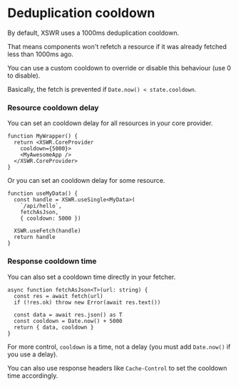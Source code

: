 # Deduplication cooldown

By default, XSWR uses a 1000ms deduplication cooldown. 

That means components won't refetch a resource if it was already fetched less than 1000ms ago.

You can use a custom cooldown to override or disable this behaviour (use 0 to disable).

Basically, the fetch is prevented if `Date.now() < state.cooldown`.

### Resource cooldown delay

You can set an cooldown delay for all resources in your core provider.

```tsx
function MyWrapper() {
  return <XSWR.CoreProvider
    cooldown={5000}>
    <MyAwesomeApp />
  </XSWR.CoreProvider>
}
```

Or you can set an cooldown delay for some resource.

```tsx
function useMyData() {
  const handle = XSWR.useSingle<MyData>(
    `/api/hello`, 
    fetchAsJson,
    { cooldown: 5000 })

  XSWR.useFetch(handle)
  return handle
}
```

### Response cooldown time

You can also set a cooldown time directly in your fetcher.

```tsx
async function fetchAsJson<T>(url: string) {
  const res = await fetch(url)
  if (!res.ok) throw new Error(await res.text())

  const data = await res.json() as T
  const cooldown = Date.now() + 5000
  return { data, cooldown }
}
```

For more control, `cooldown` is a time, not a delay (you must add `Date.now()` if you use a delay).

You can also use response headers like `Cache-Control` to set the cooldown time accordingly.